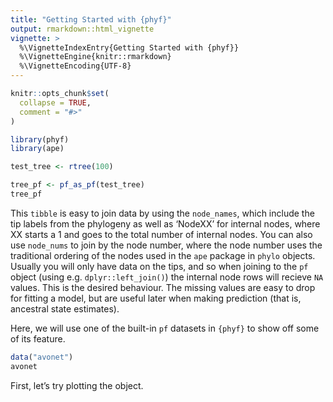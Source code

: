 ```yaml
---
title: "Getting Started with {phyf}"
output: rmarkdown::html_vignette
vignette: >
  %\VignetteIndexEntry{Getting Started with {phyf}}
  %\VignetteEngine{knitr::rmarkdown}
  %\VignetteEncoding{UTF-8}
---
```


```r
knitr::opts_chunk$set(
  collapse = TRUE,
  comment = "#>"
)
```

```r
library(phyf)
library(ape)
```

```r
test_tree <- rtree(100) 
```

```r
tree_pf <- pf_as_pf(test_tree)
tree_pf
```

This `tibble` is easy to join data by using the `node_names`, which include the tip labels from the phylogeny as well as 'NodeXX' for internal nodes, where XX starts a 1 and goes to the total number of internal nodes. You can also use `node_nums` to join by the node number, where the node number uses the traditional ordering of the nodes used in the `ape` package in `phylo` objects. Usually you will only have data on the tips, and so when joining to the `pf` object (using e.g. `dplyr::left_join()`) the internal node rows will recieve `NA` values. This is the desired behaviour. The missing values are easy to drop for fitting a model, but are useful later when making prediction (that is, ancestral state estimates).

Here, we will use one of the built-in `pf` datasets in `{phyf}` to show off some of its feature.

```r
data("avonet")
avonet
```

First, let's try plotting the object.

```r

```